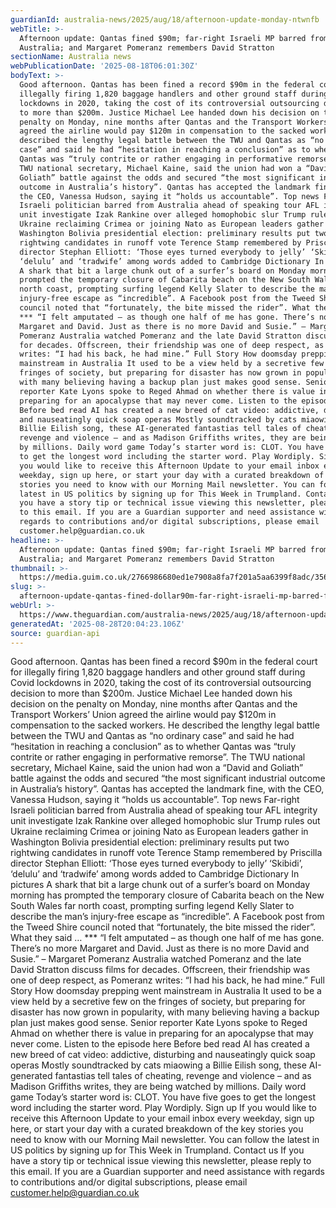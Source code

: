 ```yaml
---
guardianId: australia-news/2025/aug/18/afternoon-update-monday-ntwnfb
webTitle: >-
  Afternoon update: Qantas fined $90m; far-right Israeli MP barred from
  Australia; and Margaret Pomeranz remembers David Stratton
sectionName: Australia news
webPublicationDate: '2025-08-18T06:01:30Z'
bodyText: >-
  Good afternoon. Qantas has been fined a record $90m in the federal court for
  illegally firing 1,820 baggage handlers and other ground staff during Covid
  lockdowns in 2020, taking the cost of its controversial outsourcing decision
  to more than $200m. Justice Michael Lee handed down his decision on the
  penalty on Monday, nine months after Qantas and the Transport Workers’ Union
  agreed the airline would pay $120m in compensation to the sacked workers. He
  described the lengthy legal battle between the TWU and Qantas as “no ordinary
  case” and said he had “hesitation in reaching a conclusion” as to whether
  Qantas was “truly contrite or rather engaging in performative remorse”. The
  TWU national secretary, Michael Kaine, said the union had won a “David and
  Goliath” battle against the odds and secured “the most significant industrial
  outcome in Australia’s history”. Qantas has accepted the landmark fine, with
  the CEO, Vanessa Hudson, saying it “holds us accountable”. Top news Far-right
  Israeli politician barred from Australia ahead of speaking tour AFL integrity
  unit investigate Izak Rankine over alleged homophobic slur Trump rules out
  Ukraine reclaiming Crimea or joining Nato as European leaders gather in
  Washington Bolivia presidential election: preliminary results put two
  rightwing candidates in runoff vote Terence Stamp remembered by Priscilla
  director Stephan Elliott: ‘Those eyes turned everybody to jelly’ ‘Skibidi’,
  ‘delulu’ and ‘tradwife’ among words added to Cambridge Dictionary In pictures
  A shark that bit a large chunk out of a surfer’s board on Monday morning has
  prompted the temporary closure of Cabarita beach on the New South Wales far
  north coast, prompting surfing legend Kelly Slater to describe the man’s
  injury-free escape as “incredible”. A Facebook post from the Tweed Shire
  council noted that “fortunately, the bite missed the rider”. What they said …
  *** “I felt amputated – as though one half of me has gone. There’s no more
  Margaret and David. Just as there is no more David and Susie.” – Margaret
  Pomeranz Australia watched Pomeranz and the late David Stratton discuss films
  for decades. Offscreen, their friendship was one of deep respect, as Pomeranz
  writes: “I had his back, he had mine.” Full Story How doomsday prepping went
  mainstream in Australia It used to be a view held by a secretive few on the
  fringes of society, but preparing for disaster has now grown in popularity,
  with many believing having a backup plan just makes good sense. Senior
  reporter Kate Lyons spoke to Reged Ahmad on whether there is value in
  preparing for an apocalypse that may never come. Listen to the episode here
  Before bed read AI has created a new breed of cat video: addictive, disturbing
  and nauseatingly quick soap operas Mostly soundtracked by cats miaowing a
  Billie Eilish song, these AI-generated fantastias tell tales of cheating,
  revenge and violence – and as Madison Griffiths writes, they are being watched
  by millions. Daily word game Today’s starter word is: CLOT. You have five goes
  to get the longest word including the starter word. Play Wordiply. Sign up If
  you would like to receive this Afternoon Update to your email inbox every
  weekday, sign up here, or start your day with a curated breakdown of the key
  stories you need to know with our Morning Mail newsletter. You can follow the
  latest in US politics by signing up for This Week in Trumpland. Contact us If
  you have a story tip or technical issue viewing this newsletter, please reply
  to this email. If you are a Guardian supporter and need assistance with
  regards to contributions and/or digital subscriptions, please email
  customer.help@guardian.co.uk
headline: >-
  Afternoon update: Qantas fined $90m; far-right Israeli MP barred from
  Australia; and Margaret Pomeranz remembers David Stratton
thumbnail: >-
  https://media.guim.co.uk/2766986680ed1e7908a8fa7f201a5aa6399f8adc/356_0_2788_2231/500.jpg
slug: >-
  afternoon-update-qantas-fined-dollar90m-far-right-israeli-mp-barred-from-australia-and-margaret-pomeranz-remembers-david-stratton
webUrl: >-
  https://www.theguardian.com/australia-news/2025/aug/18/afternoon-update-monday-ntwnfb
generatedAt: '2025-08-28T20:04:23.106Z'
source: guardian-api
---
```

Good afternoon. Qantas has been fined a record $90m in the federal court for illegally firing 1,820 baggage handlers and other ground staff during Covid lockdowns in 2020, taking the cost of its controversial outsourcing decision to more than $200m. Justice Michael Lee handed down his decision on the penalty on Monday, nine months after Qantas and the Transport Workers’ Union agreed the airline would pay $120m in compensation to the sacked workers. He described the lengthy legal battle between the TWU and Qantas as “no ordinary case” and said he had “hesitation in reaching a conclusion” as to whether Qantas was “truly contrite or rather engaging in performative remorse”. The TWU national secretary, Michael Kaine, said the union had won a “David and Goliath” battle against the odds and secured “the most significant industrial outcome in Australia’s history”. Qantas has accepted the landmark fine, with the CEO, Vanessa Hudson, saying it “holds us accountable”. Top news Far-right Israeli politician barred from Australia ahead of speaking tour AFL integrity unit investigate Izak Rankine over alleged homophobic slur Trump rules out Ukraine reclaiming Crimea or joining Nato as European leaders gather in Washington Bolivia presidential election: preliminary results put two rightwing candidates in runoff vote Terence Stamp remembered by Priscilla director Stephan Elliott: ‘Those eyes turned everybody to jelly’ ‘Skibidi’, ‘delulu’ and ‘tradwife’ among words added to Cambridge Dictionary In pictures A shark that bit a large chunk out of a surfer’s board on Monday morning has prompted the temporary closure of Cabarita beach on the New South Wales far north coast, prompting surfing legend Kelly Slater to describe the man’s injury-free escape as “incredible”. A Facebook post from the Tweed Shire council noted that “fortunately, the bite missed the rider”. What they said … *** “I felt amputated – as though one half of me has gone. There’s no more Margaret and David. Just as there is no more David and Susie.” – Margaret Pomeranz Australia watched Pomeranz and the late David Stratton discuss films for decades. Offscreen, their friendship was one of deep respect, as Pomeranz writes: “I had his back, he had mine.” Full Story How doomsday prepping went mainstream in Australia It used to be a view held by a secretive few on the fringes of society, but preparing for disaster has now grown in popularity, with many believing having a backup plan just makes good sense. Senior reporter Kate Lyons spoke to Reged Ahmad on whether there is value in preparing for an apocalypse that may never come. Listen to the episode here Before bed read AI has created a new breed of cat video: addictive, disturbing and nauseatingly quick soap operas Mostly soundtracked by cats miaowing a Billie Eilish song, these AI-generated fantastias tell tales of cheating, revenge and violence – and as Madison Griffiths writes, they are being watched by millions. Daily word game Today’s starter word is: CLOT. You have five goes to get the longest word including the starter word. Play Wordiply. Sign up If you would like to receive this Afternoon Update to your email inbox every weekday, sign up here, or start your day with a curated breakdown of the key stories you need to know with our Morning Mail newsletter. You can follow the latest in US politics by signing up for This Week in Trumpland. Contact us If you have a story tip or technical issue viewing this newsletter, please reply to this email. If you are a Guardian supporter and need assistance with regards to contributions and/or digital subscriptions, please email customer.help@guardian.co.uk
